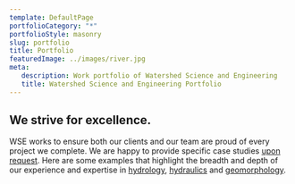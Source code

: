 ```yaml
---
template: DefaultPage
portfolioCategory: "*"
portfolioStyle: masonry
slug: portfolio
title: Portfolio
featuredImage: ../images/river.jpg
meta:
   description: Work portfolio of Watershed Science and Engineering
   title: Watershed Science and Engineering Portfolio
---
```


## We strive for excellence.

WSE works to ensure both our clients and our team are proud of every project we complete. We are happy to provide specific case studies [upon request](/contact/). Here are some examples that highlight the breadth and depth of our experience and expertise in [hydrology](/services/hydrology/), [hydraulics](/services/hydraulic-modeling-analysis/) and [geomorphology](/services/fluvial-geomorphology/).